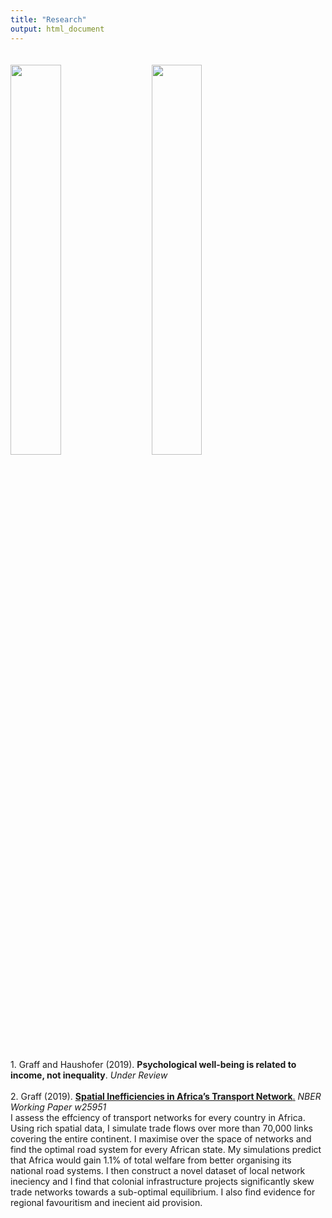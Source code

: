 ```yaml
---
title: "Research"
output: html_document
---
```


<link rel="stylesheet" href="styles.css" type="text/css">
<img src="images/cae_network.png" style="width:40%; margin-right: 20px; margin-top: 20px" align="center">
<img src="images/all_africa.png" style="width:40%; margin-right: 20px; margin-top: 20px" align="center">

<br>
1. Graff and Haushofer (2019). **Psychological well-being is related to income, not inequality**. *Under Review*
<br><br>
2. Graff (2019). [**Spatial Inefficiencies in Africa's Transport Network**.](files/Spatial_Inefficiencies.pdf) *NBER Working Paper w25951*
<br>
I assess the effciency of transport networks for every country in Africa. Using rich spatial data, I simulate trade flows over more than 70,000 links covering the entire continent. I maximise over the space of networks and find the optimal road system for every African state. My simulations predict that Africa would gain 1.1% of total welfare from better organising its national road systems. I then construct a novel dataset of local network ine ciency and I find that colonial infrastructure projects significantly skew trade networks towards a sub-optimal equilibrium. I also find evidence for regional favouritism and ine cient aid provision.